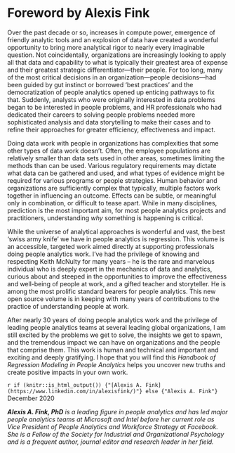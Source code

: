 # Foreword by Alexis Fink {-}

Over the past decade or so, increases in compute power, emergence of friendly analytic tools and an
explosion of data have created a wonderful opportunity to bring more analytical rigor to nearly every
imaginable question. Not coincidentally, organizations are increasingly looking to apply all that data and
capability to what is typically their greatest area of expense and their greatest strategic differentiator---their people. For too long, many of the most critical decisions in an organization---people decisions---had been guided by gut instinct or borrowed 'best practices' and the democratization of people
analytics opened up enticing pathways to fix that. Suddenly, analysts who were originally interested in
data problems began to be interested in people problems, and HR professionals who had dedicated their
careers to solving people problems needed more sophisticated analysis and data storytelling to make
their cases and to refine their approaches for greater efficiency, effectiveness and impact.

Doing data work with people in organizations has complexities that some other types of data work
doesn’t. Often, the employee populations are relatively smaller than data sets used in other areas,
sometimes limiting the methods than can be used. Various regulatory requirements may dictate what
data can be gathered and used, and what types of evidence might be required for various programs or
people strategies. Human behavior and organizations are sufficiently complex that typically, multiple
factors work together in influencing an outcome. Effects can be subtle, or meaningful only in
combination, or difficult to tease apart. While in many disciplines, prediction is the most important aim,
for most people analytics projects and practitioners, understanding *why* something is happening is
critical.

While the universe of analytical approaches is wonderful and vast, the best 'swiss army knife' we have
in people analytics is regression. This volume is an accessible, targeted work aimed directly at
supporting professionals doing people analytics work. I’ve had the privilege of knowing and respecting
Keith McNulty for many years – he is the rare and marvelous individual who is deeply expert in the
mechanics of data and analytics, curious about and steeped in the opportunities to improve the
effectiveness and well-being of people at work, and a gifted teacher and storyteller. He is among the
most prolific standard bearers for people analytics. This new open source volume is in keeping with
many years of contributions to the practice of understanding people at work.

After nearly 30 years of doing people analytics work and the privilege of leading people analytics teams
at several leading global organizations, I am still excited by the problems we get to solve, the insights we
get to spawn, and the tremendous impact we can have on organizations and the people that comprise
them. This work is human and technical and important and exciting and deeply gratifying. I hope that
you will find this *Handbook of Regression Modeling in People Analytics* helps you uncover new
truths and create positive impacts in your own work.

`r if (knitr::is_html_output()) {"[Alexis A. Fink](https://www.linkedin.com/in/alexisfink/)"} else {"Alexis A. Fink"}` \
December 2020

***Alexis A. Fink, PhD** is a leading figure in people analytics and has led major people analytics teams at Microsoft and Intel before her current role as Vice President of People Analytics and Workforce Strategy at Facebook.  She is a Fellow of the Society for Industrial and Organizational Psychology and is a frequent author, journal editor and research leader in her field.*

